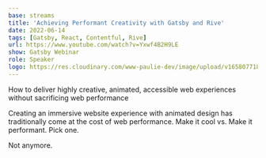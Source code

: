 ```yaml
---
base: streams
title: 'Achieving Performant Creativity with Gatsby and Rive'
date: 2022-06-14
tags: [Gatsby, React, Contentful, Rive]
url: https://www.youtube.com/watch?v=Yxwf4B2H9LE
show: Gatsby Webinar
role: Speaker
logo: https://res.cloudinary.com/www-paulie-dev/image/upload/v1658077182/paulie.dev/Logos/gatsby-logo_dgbkjm.png
---
```


How to deliver highly creative, animated, accessible web experiences without sacrificing web performance

Creating an immersive website experience with animated design has traditionally come at the cost of web performance.
Make it cool vs. Make it performant. Pick one.

Not anymore.

<YouTube id='Yxwf4B2H9LE' />
